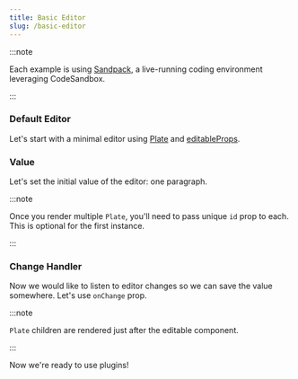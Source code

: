 ```yaml
---
title: Basic Editor
slug: /basic-editor
---
```


:::note

Each example is using [Sandpack](https://sandpack.codesandbox.io/), a live-running coding environment leveraging CodeSandbox.

:::

### Default Editor

Let's start with a minimal editor using [Plate](/docs/Plate) and [editableProps](/docs/Plate#editableprops).


<BasicEditorDefaultSandpack />

### Value

Let's set the initial value of the editor: one paragraph.


<BasicEditorValueSandpack />

:::note

Once you render multiple `Plate`, you'll need to pass unique `id` prop to each.
This is optional for the first instance.

:::

### Change Handler

Now we would like to listen to editor changes so we can save the value somewhere.
Let's use `onChange` prop.


<BasicEditorHandlerSandpack />

:::note

`Plate` children are rendered just after the editable component.

:::

Now we're ready to use plugins!
